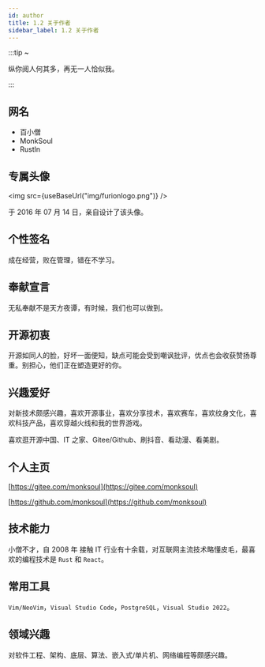 ```yaml
---
id: author
title: 1.2 关于作者
sidebar_label: 1.2 关于作者
---
```



:::tip ~

纵你阅人何其多，再无一人恰似我。

:::

## 网名

- 百小僧
- MonkSoul
- Rustln

## 专属头像

<img src={useBaseUrl("img/furionlogo.png")} />

于 2016 年 07 月 14 日，亲自设计了该头像。

## 个性签名

成在经营，败在管理，错在不学习。

## 奉献宣言

无私奉献不是天方夜谭，有时候，我们也可以做到。

## 开源初衷

开源如同人的脸，好坏一面便知，缺点可能会受到嘲讽批评，优点也会收获赞扬尊重。别担心，他们正在塑造更好的你。

## 兴趣爱好

对新技术颇感兴趣，喜欢开源事业，喜欢分享技术，喜欢赛车，喜欢纹身文化，喜欢科技产品，喜欢穿越火线和我的世界游戏。

喜欢逛开源中国、IT 之家、Gitee/Github、刷抖音、看动漫、看美剧。

## 个人主页

[https://gitee.com/monksoul](https://gitee.com/monksoul)

[https://github.com/monksoul](https://github.com/monksoul)

## 技术能力

小僧不才，自 2008 年 接触 IT 行业有十余载，对互联网主流技术略懂皮毛，最喜欢的编程技术是 `Rust` 和 `React`。

## 常用工具

`Vim/NeoVim`，`Visual Studio Code`，`PostgreSQL`，`Visual Studio 2022`。

## 领域兴趣

对软件工程、架构、底层、算法、嵌入式/单片机、网络编程等颇感兴趣。

